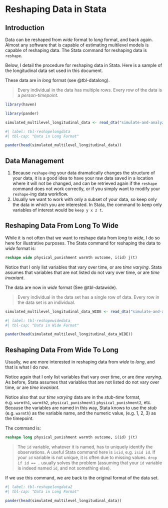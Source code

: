 # Reshaping Data in Stata {#sec-reshape}

## Introduction

Data can be reshaped from *wide* format to *long* format, and back again. Almost any software that is capable of estimating multilevel models is capable of reshaping data. The Stata command for reshaping data is `reshape`.

Below, I detail the procedure for reshaping data in Stata. Here is a sample of the longitudinal data set used in this document.

These data are in *long* format (see @tbl-datalong).

> Every individual in the data has multiple rows. Every row of the data is a *person-timepoint*.

```r

library(haven)

library(pander)

```

```r

simulated_multilevel_longitudinal_data <- read_dta("simulate-and-analyze-multilevel-data/simulated_multilevel_longitudinal_data.dta")

```

```r
#| label: tbl-reshapelongdata
#| tbl-cap: "Data in Long Format"

pander(head(simulated_multilevel_longitudinal_data))

```

## Data Management

1. Because `reshape`-ing your data dramatically changes the structure of your data, it is a good idea to have your raw data saved in a location where it will not be changed, and can be retrieved again if the `reshape` command does not work correctly, or if you simply want to modify your `reshape`-ing data workflow.
2. Usually we want to work with only a subset of your data, so keep only the data in which you are interested. In Stata, the command to keep only variables of interest would be `keep y x z t`.

## Reshaping Data From Long To Wide

While it is not often that we want to reshape data from *long* to *wide*, I do so here for illustrative purposes. The Stata command for reshaping the data to *wide* format is:

```stata

reshape wide physical_punishment warmth outcome, i(id) j(t)

```

Notice that I only list variables that vary over time, or are *time varying*. Stata assumes that variables that are not listed do not vary over time, or are *time invariant*.

The data are now in *wide* format (See @tbl-datawide).

> Every individual in the data set has a single row of data. Every row in the data set is an individual.

```r

simulated_multilevel_longitudinal_data_WIDE <- read_dta("simulate-and-analyze-multilevel-data/simulated_multilevel_longitudinal_data_WIDE.dta")

```

```r
#| label: tbl-reshapewidedata
#| tbl-cap: "Data in Wide Format"

pander(head(simulated_multilevel_longitudinal_data_WIDE))

```

## Reshaping Data From Wide To Long

Usually, we are more interested in reshaping data from *wide* to *long*, and that is what I do now.

Notice again that I only list variables that vary over time, or are *time varying*. As before, Stata assumes that variables that are not listed do not vary over time, or are *time invariant*.

Notice also that our *time varying* data are in the *stub-time* format, e.g. `warmth1`, `warmth2`, `physical_punishment1` `physical_punishment2`, etc. Because the variables are named in this way, Stata knows to use the *stub* (e.g. `warmth`) as the variable name, and the numeric value, (e.g. 1, 2, 3) as the timepoint.

The command is: 

```stata

reshape long physical_punishment warmth outcome, i(id) j(t)

```

> The `id` variable, whatever it is named, has to uniquely identify the observations. A useful Stata command here is `isid`, e.g. `isid id`. If your `id` variable is not unique, it is often due to missing values. `drop if id == .` usually solves the problem (assuming that your `id` variable is indeed named `id`, and not something else).

If we use this command, we are back to the original format of the data set. 

```r
#| label: tbl-reshapelongdata2
#| tbl-cap: "Data in Long Format"

pander(head(simulated_multilevel_longitudinal_data))

```










